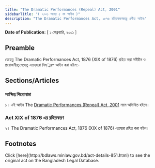 ```yaml
---
title: "The Dramatic Performances (Repeal) Act, 2001"
sidebarTitle: "( ২০০১ সনের ৫ নং আইন )"
description: "The Dramatic Performances Act, ১৮৭৬ রহিতকরণকল্পে প্রণীত আইন৷"
---
```


**Date of Publication:** [ ১ ফেব্রুয়ারি, ২০০১ ]

## Preamble

যেহেতু The Dramatic Performances Act, 1876 (XIX of 1876) রহিত করা সমীচীন ও প্রয়োজনীয়;সেহেতু এতদ্‌দ্বারা নিম্্নরূপ আইন করা হইল:-

## Sections/Articles

### সংক্ষিপ্ত শিরোনামা

১। এই আইন The [Dramatic Performances (Repeal) Act, 2001](/laws/act-851 "Dramatic Performances (Repeal) Act, 2001") নামে অভিহিত হইবে।

### Act XIX of 1876 এর রহিতকরণ

২। The Dramatic Performances Act, 1876 (XIX of 1876) এতদ্বারা রহিত করা হইল।

## Footnotes

<Note>
  Click [here](http://bdlaws.minlaw.gov.bd/act-details-851.html) to see the original act on the Bangladesh Legal Database.
</Note>
